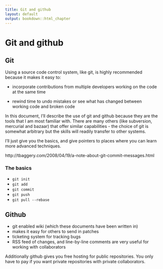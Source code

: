 ```yaml
---
title: Git and github
layout: default
output: bookdown::html_chapter
---
```


# Git and github

## Git

Using a source code control system, like git, is highly recommended because it makes it easy to:

* incorporate contributions from multiple developers working on the code at
  the same time

* rewind time to undo mistakes or see what has changed between working code and broken code

In this document, I'll describe the use of git and github because they are the tools that I am most familiar with. There are many others (like subversion, mercurial and bazaar) that offer similar capabilities - the choice of git is somewhat arbitrary but the skills will readily transfer to other systems.

I'll just give you the basics, and give pointers to places where you can learn more advanced techniques.

http://tbaggery.com/2008/04/19/a-note-about-git-commit-messages.html

### The basics

  * `git init`
  * `git add`
  * `git commit`
  * `git push`
  * `git pull --rebase`

## Github

* git enabled wiki (which these documents have been written in)
* makes it easy for others to send in patches
* ticketing system for tracking bugs
* RSS feed of changes, and line-by-line comments are very useful for working with collaborators

Additionally github gives you free hosting for public repositories.  You only have to pay if you want private repositories with private collaborators.
